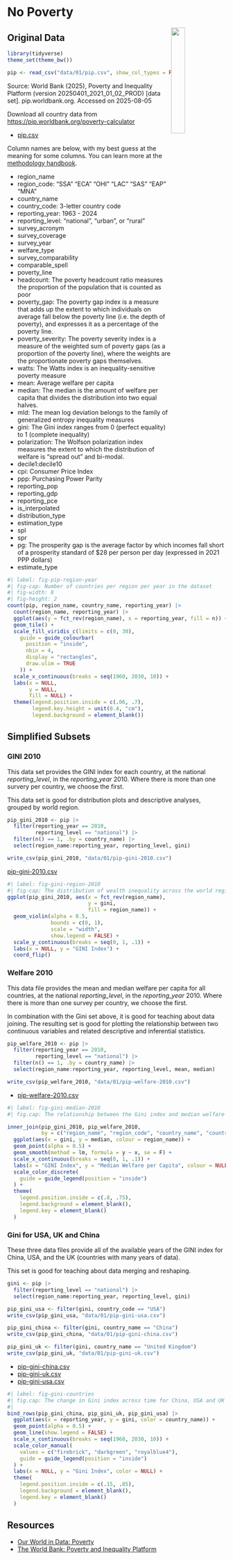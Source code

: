 # No Poverty

![](images/icons/E-WEB-Goal-01.png){style="float:right; width: 25%;"}

## Original Data


```r
library(tidyverse)
theme_set(theme_bw())

pip <- read_csv("data/01/pip.csv", show_col_types = FALSE)
```

Source: World Bank (2025), Poverty and Inequality Platform (version 20250401_2021_01_02_PROD) [data set]. pip.worldbank.org. Accessed on 2025-08-05

Download all country data from <https://pip.worldbank.org/poverty-calculator>

- [pip.csv](data/01/pip.csv){download=""}
 
Column names are below, with my best guess at the meaning for some columns. You can learn more at the [methodology handbook](https://datanalytics.worldbank.org/PIP-Methodology/).

::: {.callout-tip title="Codebook" collapse="true"}

- region_name 
- region_code: "SSA" "ECA" "OHI" "LAC" "SAS" "EAP" "MNA"
- country_name 
- country_code: 3-letter country code 
- reporting_year: 1963 - 2024
- reporting_level: "national", "urban", or "rural"
- survey_acronym 
- survey_coverage 
- survey_year 
- welfare_type 
- survey_comparability 
- comparable_spell 
- poverty_line 
- headcount: The poverty headcount ratio measures the proportion of the population that is counted as poor
- poverty_gap: The poverty gap index is a measure that adds up the extent to which individuals on average fall below the poverty line (i.e. the depth of poverty), and expresses it as a percentage of the poverty line.
- poverty_severity: The poverty severity index is a measure of the weighted sum of poverty gaps (as a proportion of the poverty line), where the weights are the proportionate poverty gaps themselves. 
- watts: The Watts index is an inequality-sensitive poverty measure
- mean: Average welfare per capita
- median: The median is the amount of welfare per capita that divides the distribution into two equal halves.
- mld: The mean log deviation belongs to the family of generalized entropy inequality measures
- gini: The Gini index ranges from 0 (perfect equality) to 1 (complete inequality)
- polarization: The Wolfson polarization index measures the extent to which the distribution of welfare is “spread out” and bi-modal.
- decile1:decile10 
- cpi: Consumer Price Index
- ppp: Purchasing Power Parity
- reporting_pop 
- reporting_gdp 
- reporting_pce 
- is_interpolated 
- distribution_type 
- estimation_type 
- spl 
- spr 
- pg: The prosperity gap is the average factor by which incomes fall short of a prosperity standard of $28 per person per day (expressed in 2021 PPP dollars) 
- estimate_type 

:::

```r
#| label: fig-pip-region-year
#| fig-cap: Number of countries per region per year in the dataset
#| fig-width: 8
#| fig-height: 2
count(pip, region_name, country_name, reporting_year) |>
  count(region_name, reporting_year) |>
  ggplot(aes(y = fct_rev(region_name), x = reporting_year, fill = n)) +
  geom_tile() +
  scale_fill_viridis_c(limits = c(0, 30),
    guide = guide_colourbar(
      position = "inside", 
      nbin = 4, 
      display = "rectangles", 
      draw.ulim = TRUE
    )) +
  scale_x_continuous(breaks = seq(1960, 2030, 10)) +
  labs(x = NULL,
       y = NULL,
       fill = NULL) +
  theme(legend.position.inside = c(.06, .7),
        legend.key.height = unit(0.4, "cm"),
        legend.background = element_blank())
```

## Simplified Subsets

### GINI 2010

This data set provides the GINI index for each country, at the national *reporting_level*, in the *reporting_year* 2010. Where there is more than one survery per country, we choose the first.

This data set is good for distribution plots and descriptive analyses, grouped by world region. 

```r
pip_gini_2010 <- pip |>
  filter(reporting_year == 2010, 
         reporting_level == "national") |>
  filter(n() == 1, .by = country_name) |>
  select(region_name:reporting_year, reporting_level, gini)

write_csv(pip_gini_2010, "data/01/pip-gini-2010.csv")
```

[pip-gini-2010.csv](data/01/pip-gini-2010.csv){download=""}

```r
#| label: fig-gini-region-2010
#| fig-cap: The distribution of wealth inequality across the world regions in 2010
ggplot(pip_gini_2010, aes(x = fct_rev(region_name), 
                          y = gini, 
                          fill = region_name)) +
  geom_violin(alpha = 0.5, 
              bounds = c(0, 1), 
              scale = "width",
              show.legend = FALSE) +
  scale_y_continuous(breaks = seq(0, 1, .1)) +
  labs(x = NULL, y = "GINI Index") +
  coord_flip()
```

### Welfare 2010

This data file provides the mean and median welfare per capita for all countries, at the national *reporting_level*, in the *reporting_year* 2010. Where there is more than one survey per country, we choose the first.

In combination with the Gini set above, it is good for teaching about data joining. The resulting set is good for plotting the relationship between two continuous variables and related descriptive and inferential statistics. 

```r
pip_welfare_2010 <- pip |>
  filter(reporting_year == 2010, 
         reporting_level == "national") |>
  filter(n() == 1, .by = country_name) |>
  select(region_name:reporting_year, reporting_level, mean, median)

write_csv(pip_welfare_2010, "data/01/pip-welfare-2010.csv")
```

- [pip-welfare-2010.csv](data/01/pip-welfare-2010.csv){download=""}


```r
#| label: fig-gini-median-2010
#| fig.cap: The relationship between the Gini index and median welfare per captia across world regions in 2010

inner_join(pip_gini_2010, pip_welfare_2010, 
           by = c("region_name", "region_code", "country_name", "country_code", "reporting_year", "reporting_level")) |>
  ggplot(aes(x = gini, y = median, colour = region_name)) +
  geom_point(alpha = 0.5) +
  geom_smooth(method = lm, formula = y ~ x, se = F) +
  scale_x_continuous(breaks = seq(0, 1, .1)) +
  labs(x = "GINI Index", y = "Median Welfare per Capita", colour = NULL) +
  scale_color_discrete(
    guide = guide_legend(position = "inside")
  ) +
  theme(
    legend.position.inside = c(.8, .75),
    legend.background = element_blank(),
    legend.key = element_blank()
  )
```


### Gini for USA, UK and China

These three data files provide all of the available years of the GINI index for China, USA, and the UK (countries with many years of data). 

This set is good for teaching about data merging and reshaping.

```r
gini <- pip |>
  filter(reporting_level == "national") |>
  select(region_name:reporting_year, reporting_level, gini)

pip_gini_usa <- filter(gini, country_code == "USA")
write_csv(pip_gini_usa, "data/01/pip-gini-usa.csv")

pip_gini_china <- filter(gini, country_name == "China")
write_csv(pip_gini_china, "data/01/pip-gini-china.csv")

pip_gini_uk <- filter(gini, country_name == "United Kingdom")
write_csv(pip_gini_uk, "data/01/pip-gini-uk.csv")
```

- [pip-gini-china.csv](data/01/pip-gini-china.csv){download=""}
- [pip-gini-uk.csv](data/01/pip-gini-uk.csv){download=""}
- [pip-gini-usa.csv](data/01/pip-gini-usa.csv){download=""}

```r
#| label: fig-gini-countries
#| fig.cap: The change in Gini index across time for China, USA and UK
#| 
bind_rows(pip_gini_china, pip_gini_uk, pip_gini_usa) |>
  ggplot(aes(x = reporting_year, y = gini, color = country_name)) +
  geom_point(alpha = 0.5) +
  geom_line(show.legend = FALSE) +
  scale_x_continuous(breaks = seq(1960, 2030, 10)) +
  scale_color_manual(
    values = c("firebrick", "darkgreen", "royalblue4"), 
    guide = guide_legend(position = "inside")
  ) +
  labs(x = NULL, y = "Gini Index", color = NULL) +
  theme(
    legend.position.inside = c(.15, .85),
    legend.background = element_blank(),
    legend.key = element_blank()
  )
```





## Resources

- [Our World in Data: Poverty](https://ourworldindata.org/poverty)
- [The World Bank: Poverty and Inequality Platform](https://pip.worldbank.org/home)
